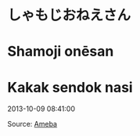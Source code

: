 # しゃもじおねえさん  
# Shamoji onēsan  
# Kakak sendok nasi  

2013-10-09 08:41:00  

Source: [Ameba](https://ameblo.jp/arihara6/amemberentry-11631747122.html)